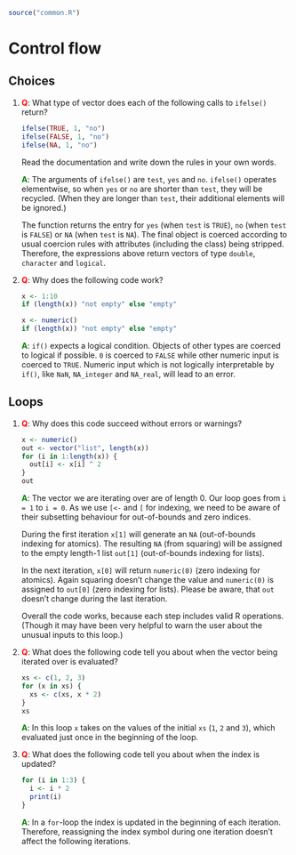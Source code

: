 ```r
source("common.R")
```

# Control flow

## Choices

1. __<span style="color:red">Q</span>__: What type of vector does each of the following calls to `ifelse()` return?

    ```r
    ifelse(TRUE, 1, "no")
    ifelse(FALSE, 1, "no")
    ifelse(NA, 1, "no")
    ```

   Read the documentation and write down the rules in your own words.

   __<span style="color:green">A</span>__: The arguments of `ifelse()` are `test`, `yes` and `no`. `ifelse()` operates elementwise, so when `yes` or `no` are shorter than `test`, they will be recycled. (When they are longer than `test`, their additional elements will be ignored.)
   
   The function returns the entry for `yes` (when `test` is `TRUE`), `no` (when `test` is `FALSE`) or `NA` (when `test` is `NA`). The final object is coerced according to usual coercion rules with attributes (including the class) being stripped. Therefore, the expressions above return vectors of type `double`, `character` and `logical`.

2. __<span style="color:red">Q</span>__: Why does the following code work?

    ```r
    x <- 1:10
    if (length(x)) "not empty" else "empty"
      
    x <- numeric()
    if (length(x)) "not empty" else "empty"
    ```

   __<span style="color:green">A</span>__: `if()` expects a logical condition. Objects of other types are coerced to logical if possible. `0` is coerced to `FALSE` while other numeric input is coerced to `TRUE`. Numeric input which is not logically interpretable by `if()`, like `NaN`, `NA_integer` and `NA_real`, will lead to an error.

## Loops

1. __<span style="color:red">Q</span>__: Why does this code succeed without errors or warnings? 
    
    ```r
    x <- numeric()
    out <- vector("list", length(x))
    for (i in 1:length(x)) {
      out[i] <- x[i] ^ 2
    }
    out
    ```

   __<span style="color:green">A</span>__: The vector we are iterating over are of length 0. Our loop goes from `i = 1` to `i = 0`. As we use `[<-` and `[` for indexing, we need to be aware of their subsetting behaviour for out-of-bounds and zero indices.
   
   During the first iteration `x[1]` will generate an `NA` (out-of-bounds indexing for atomics). The resulting `NA` (from squaring) will be assigned to the empty length-1 list `out[1]` (out-of-bounds indexing for lists).
   
   In the next iteration, `x[0]` will return `numeric(0)` (zero indexing for atomics). Again squaring doesn't change the value and `numeric(0)` is assigned to `out[0]` (zero indexing for lists). Please be aware, that `out` doesn't change during the last iteration.
   
   Overall the code works, because each step includes valid R operations. (Though it may have been very helpful to warn the user about the unusual inputs to this loop.)

2. __<span style="color:red">Q</span>__: What does the following code tell you about when the vector being iterated over is evaluated?

    ```r
    xs <- c(1, 2, 3)
    for (x in xs) {
      xs <- c(xs, x * 2)
    }
    xs
    ```

   __<span style="color:green">A</span>__: In this loop `x` takes on the values of the initial `xs` (`1`, `2` and `3`), which evaluated just once in the beginning of the loop.

3. __<span style="color:red">Q</span>__: What does the following code tell you about when the index is updated?

    ```r
    for (i in 1:3) {
      i <- i * 2
      print(i) 
    }
    ```

   __<span style="color:green">A</span>__: In a `for`-loop the index is updated in the beginning of each iteration. Therefore, reassigning the index symbol during one iteration doesn't affect the following iterations.
